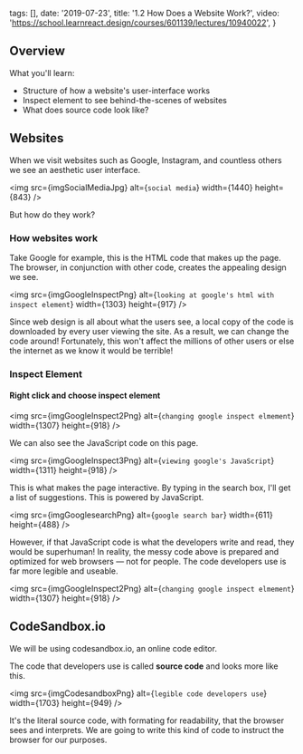 
  tags: [],
  date: '2019-07-23',
  title: '1.2 How Does a Website Work?',
  video: 'https://school.learnreact.design/courses/601139/lectures/10940022',
}


## Overview

What you'll learn:

- Structure of how a website's user-interface works
- Inspect element to see behind-the-scenes of websites
- What does source code look like?

## Websites

When we visit websites such as Google, Instagram, and countless others we see an aesthetic user interface.

<img src={imgSocialMediaJpg} alt={`social media`} width={1440} height={843} />

But how do they work?

### How websites work

Take Google for example, this is the HTML code that makes up the page. The browser, in conjunction with other code, creates the appealing design we see.

<img
  src={imgGoogleInspectPng}
  alt={`looking at google's html with inspect element`}
  width={1303}
  height={917}
/>

Since web design is all about what the users see, a local copy of the code is downloaded by every user viewing the site. As a result, we can change the code around! Fortunately, this won't affect the millions of other users or else the internet as we know it would be terrible!

### Inspect Element

#### Right click and choose inspect element

<img
  src={imgGoogleInspect2Png}
  alt={`changing google inspect elmement`}
  width={1307}
  height={918}
/>

We can also see the JavaScript code on this page.

<img
  src={imgGoogleInspect3Png}
  alt={`viewing google's JavaScript`}
  width={1311}
  height={918}
/>

This is what makes the page interactive. By typing in the search box, I'll get a list of suggestions. This is powered by JavaScript.

<img
  src={imgGooglesearchPng}
  alt={`google search bar`}
  width={611}
  height={488}
/>

However, if that JavaScript code is what the developers write and read, they would be superhuman! In reality, the messy code above is prepared and optimized for web browsers — not for people. The code developers use is far more legible and useable.

<img
  src={imgGoogleInspect2Png}
  alt={`changing google inspect elmement`}
  width={1307}
  height={918}
/>

## <span>CodeSandbox.io</span>

We will be using codesandbox.io, an online code editor.

The code that developers use is called **source code** and looks more like this.

<img
  src={imgCodesandboxPng}
  alt={`legible code developers use`}
  width={1703}
  height={949}
/>

It's the literal source code, with formating for readability, that the browser sees and interprets. We are going to write this kind of code to instruct the browser for our purposes.
